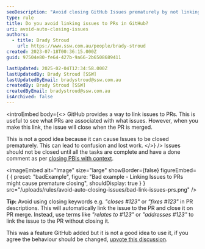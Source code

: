 ```yaml
---
seoDescription: "Avoid closing GitHub Issues prematurely by not linking them to PRs—use alternative terms instead of 'closes' or 'fixes.'"
type: rule
title: Do you avoid linking issues to PRs in GitHub?
uri: avoid-auto-closing-issues
authors:
  - title: Brady Stroud
    url: https://www.ssw.com.au/people/brady-stroud
created: 2023-07-18T00:36:15.000Z
guid: 97504e80-fe64-427b-9a66-2b6508689411

lastUpdated: 2025-02-04T12:34:58.000Z
lastUpdatedBy: Brady Stroud [SSW]
lastUpdatedByEmail: bradystroud@ssw.com.au
createdBy: Brady Stroud [SSW]
createdByEmail: bradystroud@ssw.com.au
isArchived: false
---
```


<introEmbed
  body={<>
GitHub provides a way to link issues to PRs. This is useful to see what PRs are associated with what issues. However, when you make this link, the issue will close when the PR is merged.

This is not a good idea because it can cause Issues to be closed prematurely. This can lead to confusion and lost work.
  </>}
/>
Issues should not be closed until all the tasks are complete and have a done comment as per [closing PBIs with context](/close-pbis-with-context/).

<imageEmbed
  alt="Image"
  size="large"
  showBorder={false}
  figureEmbed={ {
    preset: "badExample",
    figure: "Bad example - Linking Issues to PRs might cause premature closing",
    shouldDisplay: true
  } }
  src="/uploads/rules/avoid-auto-closing-issues/bad-link-issues-prs.png"
/>


**Tip:** Avoid using closing keywords e.g. _"closes #123"_ or _"fixes #123"_ in PR descriptions. This will automatically link the issue to the PR and close it on PR merge.
Instead, use terms like _"relates to #123"_ or _"addresses #123"_ to link the issue to the PR without closing it.

This was a feature GitHub added but it is not a good idea to use it, if you agree the behaviour should be changed, [upvote this discussion](https://github.com/orgs/community/discussions/17308).
